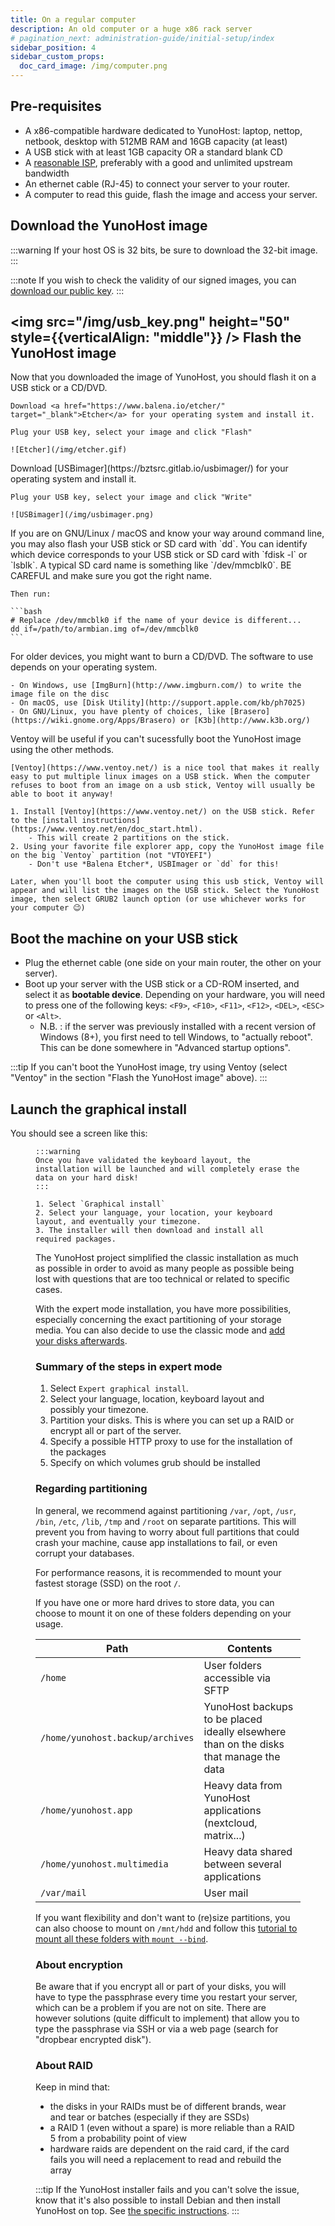 ```yaml
---
title: On a regular computer
description: An old computer or a huge x86 rack server
# pagination_next: administration-guide/initial-setup/index
sidebar_position: 4
sidebar_custom_props:
  doc_card_image: /img/computer.png
---
```



## <FAIcon icon="fa-list-alt"/> Pre-requisites

- A x86-compatible hardware dedicated to YunoHost: laptop, nettop, netbook, desktop with 512MB RAM and 16GB capacity (at least)
- A USB stick with at least 1GB capacity OR a standard blank CD
- A [reasonable ISP](/install/providers/isp/), preferably with a good and unlimited upstream bandwidth
- An ethernet cable (RJ-45) to connect your server to your router.
- A computer to read this guide, flash the image and access your server.

## <FAIcon icon="fa-download" /> Download the YunoHost image

:::warning
If your host OS is 32 bits, be sure to download the 32-bit image.
:::

:::note
If you wish to check the validity of our signed images, you can [download our public key](https://forge.yunohost.org/keys/yunohost_bookworm.asc).
:::

<YunoHostImagesList hardware="regular"/>

## <img src="/img/usb_key.png" height="50" style={{verticalAlign: "middle"}} /> Flash the YunoHost image

Now that you downloaded the image of YunoHost, you should flash it on a USB stick or a CD/DVD.

<Tabs>
  <TabItem value="etcher" label="With Ether (recommended)">

    Download <a href="https://www.balena.io/etcher/" target="_blank">Etcher</a> for your operating system and install it.

    Plug your USB key, select your image and click "Flash"

    ![Etcher](/img/etcher.gif)
  </TabItem>
  <TabItem value="usbimager" label="With USBimager">
    Download [USBimager](https://bztsrc.gitlab.io/usbimager/) for your operating system and install it.

    Plug your USB key, select your image and click "Write"

    ![USBimager](/img/usbimager.png)
  </TabItem>
  <TabItem value="dd" label="With dd">
    If you are on GNU/Linux / macOS and know your way around command line, you may also flash your USB stick or SD card with `dd`. You can identify which device corresponds to your USB stick or SD card with `fdisk -l` or `lsblk`. A typical SD card name is something like `/dev/mmcblk0`. BE CAREFUL and make sure you got the right name.

    Then run:

    ```bash
    # Replace /dev/mmcblk0 if the name of your device is different...
    dd if=/path/to/armbian.img of=/dev/mmcblk0
    ```
  </TabItem>

  <TabItem value="cd_dvd" label="Burning a CD/DVD">
    For older devices, you might want to burn a CD/DVD. The software to use depends on your operating system.

    - On Windows, use [ImgBurn](http://www.imgburn.com/) to write the image file on the disc
    - On macOS, use [Disk Utility](http://support.apple.com/kb/ph7025)
    - On GNU/Linux, you have plenty of choices, like [Brasero](https://wiki.gnome.org/Apps/Brasero) or [K3b](http://www.k3b.org/)
  </TabItem>
  <TabItem value="ventoy" label="Using Ventoy">
    Ventoy will be useful if you can't sucessfully boot the YunoHost image using the other methods.

    [Ventoy](https://www.ventoy.net/) is a nice tool that makes it really easy to put multiple linux images on a USB stick. When the computer refuses to boot from an image on a usb stick, Ventoy will usually be able to boot it anyway!

    1. Install [Ventoy](https://www.ventoy.net/) on the USB stick. Refer to the [install instructions](https://www.ventoy.net/en/doc_start.html).
        - This will create 2 partitions on the stick.
    2. Using your favorite file explorer app, copy the YunoHost image file on the big `Ventoy` partition (not "VTOYEFI")
        - Don't use *Balena Etcher*, USBImager or `dd` for this!

    Later, when you'll boot the computer using this usb stick, Ventoy will appear and will list the images on the USB stick. Select the YunoHost image, then select GRUB2 launch option (or use whichever works for your computer 😉)
  </TabItem>
</Tabs>

## <FAIcon icon="fa-plug"/> Boot the machine on your USB stick

- Plug the ethernet cable (one side on your main router, the other on your server).
- Boot up your server with the USB stick or a CD-ROM inserted, and select it as **bootable device**. Depending on your hardware, you will need to press one of the following keys:
`<F9>`, `<F10>`, `<F11>`, `<F12>`, `<DEL>`, `<ESC>` or `<Alt>`.
  - N.B. : if the server was previously installed with a recent version of Windows (8+), you first need to tell Windows, to "actually reboot". This can be done somewhere in "Advanced startup options".

:::tip
If you can't boot the YunoHost image, try using Ventoy (select "Ventoy" in the section "Flash the YunoHost image" above).
:::

## <FAIcon icon="fa-rocket"/> Launch the graphical install

You should see a screen like this:

<Figure caption="Preview of the ISO menu" src="/img/virtualbox_3.png"/>

<Tabs>
  <TabItem value="classic" label="Classic installation on a whole disk">

    :::warning
    Once you have validated the keyboard layout, the installation will be launched and will completely erase the data on your hard disk!
    :::

    1. Select `Graphical install`
    2. Select your language, your location, your keyboard layout, and eventually your timezone.
    3. The installer will then download and install all required packages.

</TabItem>
<TabItem value="expert" label="Installation in expert mode">

The YunoHost project simplified the classic installation as much as possible in order to avoid as many people as possible being lost with questions that are too technical or related to specific cases.

With the expert mode installation, you have more possibilities, especially concerning the exact partitioning of your storage media. You can also decide to use the classic mode and [add your disks afterwards](/administer/tutorials/external_storage).

### Summary of the steps in expert mode

1. Select `Expert graphical install`.
2. Select your language, location, keyboard layout and possibly your timezone.
3. Partition your disks. This is where you can set up a RAID or encrypt all or part of the server.
4. Specify a possible HTTP proxy to use for the installation of the packages
5. Specify on which volumes grub should be installed

### Regarding partitioning

In general, we recommend against partitioning `/var`, `/opt`, `/usr`, `/bin`, `/etc`, `/lib`, `/tmp` and `/root` on separate partitions. This will prevent you from having to worry about full partitions that could crash your machine, cause app installations to fail, or even corrupt your databases.

For performance reasons, it is recommended to mount your fastest storage (SSD) on the root `/`.

If you have one or more hard drives to store data, you can choose to mount it on one of these folders depending on your usage.

| Path | Contents |
|--------|---|
| `/home` | User folders accessible via SFTP |
| `/home/yunohost.backup/archives` | YunoHost backups to be placed ideally elsewhere than on the disks that manage the data |
| `/home/yunohost.app` | Heavy data from YunoHost applications (nextcloud, matrix...) |
| `/home/yunohost.multimedia` | Heavy data shared between several applications |
| `/var/mail` | User mail |

If you want flexibility and don't want to (re)size partitions, you can also choose to mount on `/mnt/hdd` and follow this [tutorial to mount all these folders with `mount --bind`](/administer/tutorials/external_storage).

### About encryption

Be aware that if you encrypt all or part of your disks, you will have to type the passphrase every time you restart your server, which can be a problem if you are not on site. There are however solutions (quite difficult to implement) that allow you to type the passphrase via SSH or via a web page (search for "dropbear encrypted disk").

### About RAID

Keep in mind that:

- the disks in your RAIDs must be of different brands, wear and tear or batches (especially if they are SSDs)
- a RAID 1 (even without a spare) is more reliable than a RAID 5 from a probability point of view
- hardware raids are dependent on the raid card, if the card fails you will need a replacement to read and rebuild the array

</TabItem>
</Tabs>

:::tip
If the YunoHost installer fails and you can't solve the issue, know that it's also possible to install Debian and then install YunoHost on top. See [the specific instructions](/install/install_on/on_top_of_debian).
:::
